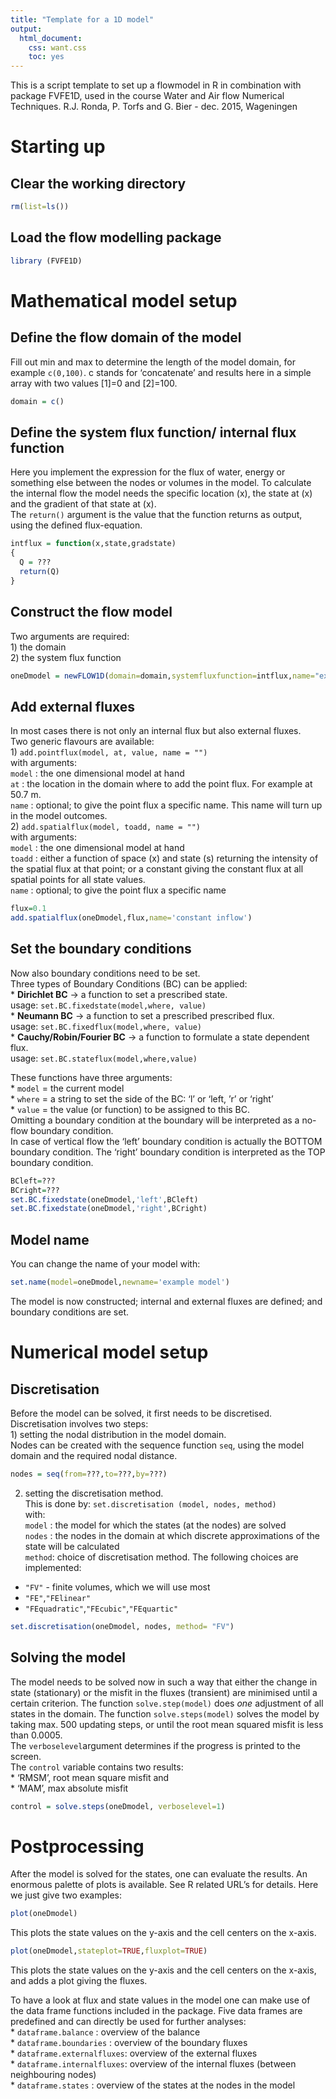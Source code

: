 ```yaml
---
title: "Template for a 1D model"
output: 
  html_document:
    css: want.css
    toc: yes
---
```


This is a script template to set up a flowmodel in R in combination with package FVFE1D, used in the course Water and Air flow Numerical Techniques.                    R.J. Ronda, P. Torfs and G. Bier - dec. 2015, Wageningen           

# Starting up

## Clear the working directory 
```r
rm(list=ls())
```

## Load the flow modelling package 
```r
library (FVFE1D)
```

# Mathematical model setup

## Define the flow domain of the model
Fill out min and max to determine the length of the model domain, for example `c(0,100)`. c stands for 'concatenate' and results here in a simple array with two values [1]=0 and [2]=100.

```r
domain = c()
```

## Define the system flux function/ internal flux function
Here you implement the expression for the flux of water, energy or something else between the nodes or volumes in the model. To calculate the internal flow the model needs the specific location (x), the state at (x) and the gradient of that state at (x).   
The `return()` argument is the value that the function returns as output, using the defined flux-equation. 

```r
intflux = function(x,state,gradstate)
{  
  Q = ???
  return(Q)
}
```

## Construct the flow model
Two arguments are required:   
1) the domain  
2) the system flux function 

```r
oneDmodel = newFLOW1D(domain=domain,systemfluxfunction=intflux,name="example model")
```

## Add external fluxes
In most cases there is not only an internal flux but also external fluxes.   
Two generic flavours are available:   
1) `add.pointflux(model, at, value, name = "")`   
with arguments:   
`model` : the one dimensional model at hand   
`at`    : the location in the domain where to add the point flux. For example at 50.7 m.   
`name`  : optional; to give the point flux a specific name. This name will turn up in the model outcomes.   
2) `add.spatialflux(model, toadd, name = "")`   
with arguments:   
`model` : the one dimensional model at hand   
`toadd` : either a function of space (x) and state (s) returning  the intensity of the spatial flux at that point; or a constant giving the constant flux at all spatial points for all state values.   
`name`  : optional; to give the point flux a specific name   

```r
flux=0.1
add.spatialflux(oneDmodel,flux,name='constant inflow')
```

## Set the boundary conditions

Now also boundary conditions need to be set.       
Three types of Boundary Conditions (BC) can be applied:      
* **Dirichlet BC** -> a function to set a prescribed state.   
  usage: `set.BC.fixedstate(model,where, value)`   
* **Neumann BC** -> a function to set a prescribed prescribed flux.     
  usage: `set.BC.fixedflux(model,where, value)`     
* **Cauchy/Robin/Fourier BC** -> a function to formulate a state dependent flux.     
  usage: `set.BC.stateflux(model,where,value)`   

These functions have three arguments:   
* `model` = the current model   
* `where` = a string to set the side of the BC: 'l' or 'left, 'r' or 'right'    
* `value` = the value (or function) to be assigned to this BC.   
Omitting a boundary condition at the boundary will be interpreted as a no-flow boundary condition.     
In case of vertical flow the 'left' boundary condition is actually the BOTTOM boundary condition. The 'right' boundary condition is interpreted as the TOP boundary condition.

```r
BCleft=???
BCright=???
set.BC.fixedstate(oneDmodel,'left',BCleft) 
set.BC.fixedstate(oneDmodel,'right',BCright)
```

## Model name
You can change the name of your model with:
```r
set.name(model=oneDmodel,newname='example model')
```

The model is now constructed; internal and external fluxes are defined; and boundary conditions are set.

# Numerical model setup 

## Discretisation
Before the model can be solved, it first needs to be discretised.
Discretisation involves two steps:   
1) setting the nodal distribution in the model domain.      
Nodes can be created with the sequence function `seq`, using the model domain and the required nodal distance.

```r
nodes = seq(from=???,to=???,by=???)
```

2) setting the discretisation method.      
This is done by: `set.discretisation (model, nodes, method)`   
with:   
`model` : the model for which the states (at the nodes) are solved   
`nodes` : the nodes in the domain at which discrete approximations of the state will be calculated   
`method`: choice of discretisation method. The following choices are implemented:    
* `"FV"` - finite volumes, which we will use most   
* `"FE"`,`"FElinear"`
* `"FEquadratic"`,`"FEcubic"`,`"FEquartic"`
 
```r
set.discretisation(oneDmodel, nodes, method= "FV")
```

## Solving the model 
The model needs to be solved now in such a way that either the change in state (stationary) or the misfit in the fluxes (transient) are minimised until a certain criterion.
The function `solve.step(model)` does *one* adjustment of all states in the domain. The function `solve.steps(model)` solves the model by taking max. 500 updating steps, or until the root mean squared misfit is less than 0.0005.   
The `verboselevel`argument determines if the progress is printed to the screen.    
The `control` variable contains two results:   
* 'RMSM', root mean square misfit and    
* 'MAM', max absolute misfit   
```r
control = solve.steps(oneDmodel, verboselevel=1)
```

# Postprocessing
After the model is solved for the states, one can evaluate the results. An enormous palette of plots is available. See R related URL's for details.
Here we just give two examples:

```r
plot(oneDmodel)
```
This plots the state values on the y-axis and the cell centers on the x-axis.

```r
plot(oneDmodel,stateplot=TRUE,fluxplot=TRUE)
```
This plots the state values on the y-axis and the cell centers on the x-axis, and adds a plot giving the fluxes.

To have a look at flux and state values in the model one can make use of the data frame functions included in the package.
Five data frames are predefined and can directly be used for further analyses:   
* `dataframe.balance`       : overview of the balance    
* `dataframe.boundaries`    : overview of the boundary fluxes   
* `dataframe.externalfluxes`: overview of the external fluxes   
* `dataframe.internalfluxes`: overview of the internal fluxes (between neighbouring nodes)   
* `dataframe.states`        : overview of the states at the nodes in the model   
